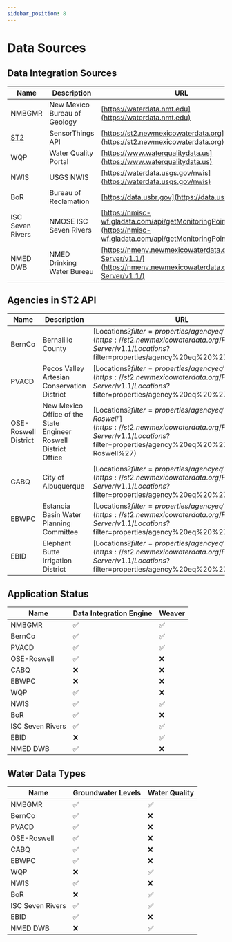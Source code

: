 ```yaml
---
sidebar_position: 8
---
```


# Data Sources

## Data Integration Sources
| Name                        | Description                  | URL                                                                                                                    |
|-----------------------------|------------------------------|------------------------------------------------------------------------------------------------------------------------|
| NMBGMR                      | New Mexico Bureau of Geology | [https://waterdata.nmt.edu](https://waterdata.nmt.edu)                                                                 |
| [ST2](#agencies-in-st2-api) | SensorThings API             | [https://st2.newmexicowaterdata.org](https://st2.newmexicowaterdata.org)                                               |
| WQP                         | Water Quality Portal         | [https://www.waterqualitydata.us](https://www.waterqualitydata.us)                                                     |
| NWIS                        | USGS NWIS                    | [https://waterdata.usgs.gov/nwis](https://waterdata.usgs.gov/nwis)                                                     |
| BoR                         | Bureau of Reclamation        | [https://data.usbr.gov](https://data.usbr.gov)                                                                         |
| ISC Seven Rivers            | NMOSE ISC Seven Rivers       | [https://nmisc-wf.gladata.com/api/getMonitoringPoints.ashx](https://nmisc-wf.gladata.com/api/getMonitoringPoints.ashx) |
| NMED DWB                    | NMED Drinking Water Bureau   | [https://nmenv.newmexicowaterdata.org/FROST-Server/v1.1/](https://nmenv.newmexicowaterdata.org/FROST-Server/v1.1/)     |


## Agencies in ST2 API
| Name                 | Description                                                     | URL                                                                                                                                                                       |
|----------------------|-----------------------------------------------------------------|---------------------------------------------------------------------------------------------------------------------------------------------------------------------------|
| BernCo               | Bernalillo County                                               | [Locations?$filter=properties/agency eq 'BernCo'](https://st2.newmexicowaterdata.org/FROST-Server/v1.1/Locations?$filter=properties/agency%20eq%20%27BernCo%27)           |
| PVACD                | Pecos Valley Artesian Conservation District                     | [Locations?$filter=properties/agency eq 'PVACD'](https://st2.newmexicowaterdata.org/FROST-Server/v1.1/Locations?$filter=properties/agency%20eq%20%27PVACD%27)             |
| OSE-Roswell District | New Mexico Office of the State Engineer Roswell District Office | [Locations?$filter=properties/agency eq 'OSE-Roswell'](https://st2.newmexicowaterdata.org/FROST-Server/v1.1/Locations?$filter=properties/agency%20eq%20%27OSE-Roswell%27) |
| CABQ                 | City of Albuquerque                                             | [Locations?$filter=properties/agency eq 'CABQ'](https://st2.newmexicowaterdata.org/FROST-Server/v1.1/Locations?$filter=properties/agency%20eq%20%27CABQ%27)               |
| EBWPC                | Estancia Basin Water Planning Committee                         | [Locations?$filter=properties/agency eq 'EBWPC'](https://st2.newmexicowaterdata.org/FROST-Server/v1.1/Locations?$filter=properties/agency%20eq%20%27EBWPC%27)             |
| EBID                 | Elephant Butte Irrigation District                              | [Locations?$filter=properties/agency eq 'EBID'](https://st2.newmexicowaterdata.org/FROST-Server/v1.1/Locations?$filter=properties/agency%20eq%20%27EBID%27)               |


## Application Status
| Name             | Data Integration Engine | Weaver             |
|------------------|-------------------------|--------------------|
| NMBGMR           | :white_check_mark:      | :white_check_mark: |
| BernCo           | :white_check_mark:      | :white_check_mark: |
| PVACD            | :white_check_mark:      | :white_check_mark: |
| OSE-Roswell      | :white_check_mark:      | :x:                |
| CABQ             | :x:                     | :x:                |
| EBWPC            | :x:                     | :x:                |
| WQP              | :white_check_mark:      | :x:                |
| NWIS             | :white_check_mark:      | :white_check_mark: |
| BoR              | :white_check_mark:      | :x:                |
| ISC Seven Rivers | :white_check_mark:      | :white_check_mark: |
| EBID             | :x:                     | :white_check_mark: |
| NMED DWB         | :white_check_mark:      | :x:                |


## Water Data Types
| Name             | Groundwater Levels | Water Quality      |
|------------------|--------------------|--------------------|
| NMBGMR           | :white_check_mark: | :white_check_mark: |
| BernCo           | :white_check_mark: | :x:                |
| PVACD            | :white_check_mark: | :x:                |
| OSE-Roswell      | :white_check_mark: | :x:                |
| CABQ             | :white_check_mark: | :x:                |
| EBWPC            | :white_check_mark: | :x:                |
| WQP              | :x:                | :white_check_mark: |
| NWIS             | :white_check_mark: | :x:                |
| BoR              | :x:                | :white_check_mark: |
| ISC Seven Rivers | :white_check_mark: | :white_check_mark: |
| EBID             | :white_check_mark: | :x:                |
| NMED DWB         | :x:                | :white_check_mark: |
